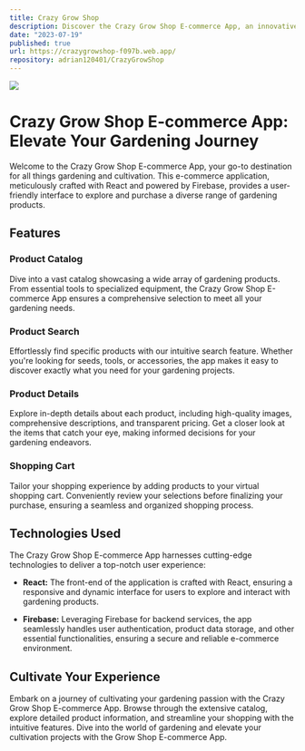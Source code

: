 ```yaml
---
title: Crazy Grow Shop
description: Discover the Crazy Grow Shop E-commerce App, an innovative platform built with React and Firebase, offering a seamless shopping experience for gardening and cultivation enthusiasts.
date: "2023-07-19"
published: true
url: https://crazygrowshop-f097b.web.app/
repository: adrian120401/CrazyGrowShop
---
```


[![](https://res.cloudinary.com/diwrns9sr/image/upload/v1705252067/Screenshot_2024-01-14_140723_sqttik.png)](https://crazygrowshop-f097b.web.app/)

# Crazy Grow Shop E-commerce App: Elevate Your Gardening Journey

Welcome to the Crazy Grow Shop E-commerce App, your go-to destination for all things gardening and cultivation. This e-commerce application, meticulously crafted with React and powered by Firebase, provides a user-friendly interface to explore and purchase a diverse range of gardening products.

## Features

### Product Catalog

Dive into a vast catalog showcasing a wide array of gardening products. From essential tools to specialized equipment, the Crazy Grow Shop E-commerce App ensures a comprehensive selection to meet all your gardening needs.

### Product Search

Effortlessly find specific products with our intuitive search feature. Whether you're looking for seeds, tools, or accessories, the app makes it easy to discover exactly what you need for your gardening projects.

### Product Details

Explore in-depth details about each product, including high-quality images, comprehensive descriptions, and transparent pricing. Get a closer look at the items that catch your eye, making informed decisions for your gardening endeavors.

### Shopping Cart

Tailor your shopping experience by adding products to your virtual shopping cart. Conveniently review your selections before finalizing your purchase, ensuring a seamless and organized shopping process.

## Technologies Used

The Crazy Grow Shop E-commerce App harnesses cutting-edge technologies to deliver a top-notch user experience:

- **React:** The front-end of the application is crafted with React, ensuring a responsive and dynamic interface for users to explore and interact with gardening products.

- **Firebase:** Leveraging Firebase for backend services, the app seamlessly handles user authentication, product data storage, and other essential functionalities, ensuring a secure and reliable e-commerce environment.

## Cultivate Your Experience

Embark on a journey of cultivating your gardening passion with the Crazy Grow Shop E-commerce App. Browse through the extensive catalog, explore detailed product information, and streamline your shopping with the intuitive features. Dive into the world of gardening and elevate your cultivation projects with the Grow Shop E-commerce App.
